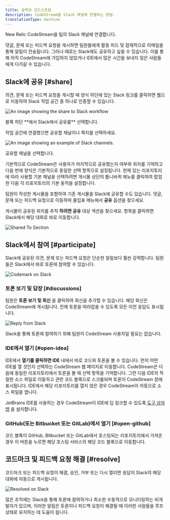 ```yaml
---
title: 슬랙과 코드스트림
description: CodeStream을 Slack 채널에 연결하는 방법.
translationType: machine
---
```








New Relic CodeStream을 팀의 Slack 채널에 연결합니다.

댓글, 문제 또는 피드백 요청을 게시하면 팀원들에게 활동 피드 및 잠재적으로 이메일을 통해 알림이 전송됩니다. 그러나 때로는 Slack에도 공유하고 싶을 수 있습니다. 이를 통해 아직 CodeStream에 가입하지 않았거나 IDE에서 많은 시간을 보내지 않은 사람들에게 다가갈 수 있습니다.

## Slack에 공유 [#share]

의견, 문제 또는 피드백 요청을 게시할 때 양식 하단에 있는 Slack 링크를 클릭하면 웹으로 이동하여 Slack 작업 공간 중 하나로 인증할 수 있습니다.

<img
  title="Slack basic"
  alt="An image showing the share to Slack workflow"
  src={newCodemarkNotConnected2}
/>

<figcaption>
  블록 하단 **에서 Slack에서 공유를** 선택합니다.
</figcaption>

작업 공간에 연결했으면 공유할 채널이나 쪽지를 선택하세요.

<img
  title="Slack channels"
  alt="An image showing an example of Slack channels."
  src={postToSlack}
/>

<figcaption>
  공유할 채널을 선택합니다.
</figcaption>

기본적으로 CodeStream은 사용자가 마지막으로 공유했는지 여부와 위치를 기억하고 다음 번에 양식은 기본적으로 동일한 선택 항목으로 설정됩니다. 현재 있는 리포지토리에 따라 사용할 기본 채널을 선택하려면 게시물 상단의 톱니바퀴 메뉴를 클릭하여 팝업한 다음 각 리포지토리의 기본 동작을 설정합니다.

팀원이 작성한 게시물을 포함하여 기존 게시물을 Slack에 공유할 수도 있습니다. 댓글, 문제 또는 피드백 요청으로 이동하여 줄임표 메뉴에서 **공유** 옵션을 찾으세요.

게시물이 공유된 위치를 추적 **하려면 공유** 대상 섹션을 찾으세요. 항목을 클릭하면 Slack에서 해당 대화로 바로 이동합니다.

<img
  alt="Shared To Section"
  src={sharedTo}
/>

## Slack에서 참여 [#participate]

Slack에 공유된 의견, 문제 또는 피드백 요청은 단순한 알림보다 훨씬 강력합니다. 팀원들은 Slack에서 바로 토론에 참여할 수 있습니다.

<img
  alt="Codemark on Slack"
  src={shareOnSlack1}
/>

### 토론 보기 및 답장 [#discussions]

팀원은 **토론 보기 및 회신** 을 클릭하여 회신을 추가할 수 있습니다. 해당 회신은 CodeStream에 게시됩니다. 전체 토론을 따라잡을 수 있도록 모든 이전 응답도 표시됩니다.

<img
  src={replyFromSlack}
  alt="Reply from Slack"
  title="Reply from Slack"
/>

Slack을 통해 토론에 참여하기 위해 팀원이 CodeStream 사용자일 필요는 없습니다.

### IDE에서 열기 [#open-idea]

IDE에서 **열기를 클릭하면 IDE** 내에서 바로 코드와 토론을 볼 수 있습니다. 먼저 어떤 IDE를 열 것인지 선택하는 CodeStream 웹 페이지로 이동합니다. CodeStream은 다음에 동일한 리포지토리에서 토론을 볼 때 선택 항목을 기억합니다. 그런 다음 IDE의 적절한 소스 파일로 이동하고 관련 코드 블록으로 스크롤되며 토론이 CodeStream 창에 표시됩니다. IDE에서 해당 리포지토리를 열지 않은 경우 CodeStream이 자동으로 소스 파일을 엽니다.

JetBrains IDE를 사용하는 경우 CodeStream이 IDE에 딥 링크할 수 있도록 [도구 상자 앱](https://www.jetbrains.com/toolbox-app/) 을 설치합니다.

### GitHub(또는 Bitbucket 또는 GitLab)에서 열기 [#open-github]

코드 블록이 GitHub, Bitbucket 또는 GitLab에서 호스팅되는 리포지토리에서 가져온 경우 이 버튼을 누르면 해당 호스팅 서비스의 해당 코드 블록으로 이동합니다.

## 코드마크 및 피드백 요청 해결 [#resolve]

코드마크 또는 피드백 요청이 해결, 승인, 거부 또는 다시 열리면 응답이 Slack의 해당 대화에 자동으로 게시됩니다.

<img
  alt="Resolved on Slack"
  src={resolvedOnSlack}
/>

많은 조직에는 Slack을 통해 토론에 참여하거나 최소한 수동적으로 모니터링하는 비개발자가 있으며, 이러한 알림은 토론이나 피드백 요청이 해결될 때 이러한 사람들을 루프 상태로 유지하는 데 도움이 됩니다.